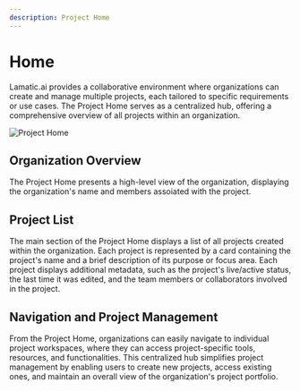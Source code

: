 ```yaml
---
description: Project Home
---
```


# Home

Lamatic.ai provides a collaborative environment where organizations can create and manage multiple projects, each tailored to specific requirements or use cases. The Project Home serves as a centralized hub, offering a comprehensive overview of all projects within an organization.

![Project Home](/assets/project_home.png)

## Organization Overview

The Project Home presents a high-level view of the organization, displaying the organization's name and members assoiated with the project.

## Project List

The main section of the Project Home displays a list of all projects created within the organization. Each project is represented by a card containing the project's name and a brief description of its purpose or focus area.
Each project displays additional metadata, such as the project's live/active status, the last time it was edited, and the team members or collaborators involved in the project.

## Navigation and Project Management

From the Project Home, organizations can easily navigate to individual project workspaces, where they can access project-specific tools, resources, and functionalities. This centralized hub simplifies project management by enabling users to create new projects, access existing ones, and maintain an overall view of the organization's project portfolio.